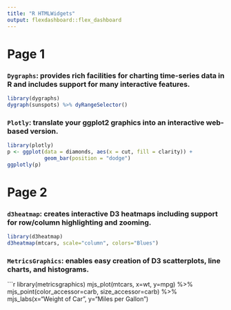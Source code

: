 ---
title: "R HTMLWidgets"
output: flexdashboard::flex_dashboard
---

Page 1
===================================== 
    
### `Dygraphs`: provides rich facilities for charting time-series data in R and includes support for many interactive features.
    
```{r}
library(dygraphs)
dygraph(sunspots) %>% dyRangeSelector()
```
    
### `Plotly`: translate your ggplot2 graphics into an interactive web-based version.

```{r}
library(plotly)
p <- ggplot(data = diamonds, aes(x = cut, fill = clarity)) +
            geom_bar(position = "dodge")
ggplotly(p)
```

Page 2
=====================================     

### `d3heatmap`: creates interactive D3 heatmaps including support for row/column highlighting and zooming.

```{r}
library(d3heatmap)
d3heatmap(mtcars, scale="column", colors="Blues")
```
    
### `MetricsGraphics`: enables easy creation of D3 scatterplots, line charts, and histograms.

```{r}
library(metricsgraphics)
mjs_plot(mtcars, x=wt, y=mpg) %>%
  mjs_point(color_accessor=carb, size_accessor=carb) %>%
  mjs_labs(x="Weight of Car", y="Miles per Gallon")